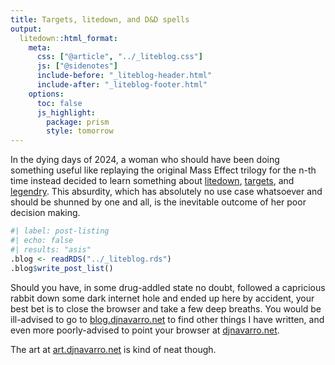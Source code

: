 ```yaml
---
title: Targets, litedown, and D&D spells
output:
  litedown::html_format:
    meta:
      css: ["@article", "../_liteblog.css"]
      js: ["@sidenotes"]
      include-before: "_liteblog-header.html"
      include-after: "_liteblog-footer.html"
    options:
      toc: false
      js_highlight:
        package: prism
        style: tomorrow
---
```


In the dying days of 2024, a woman who should have been doing something useful like replaying the original Mass Effect trilogy for the n-th time instead decided to learn something about [litedown](https://yihui.org/litedown), [targets](https://books.ropensci.org/targets/), and [legendry](https://teunbrand.github.io/legendry/). This absurdity, which has absolutely no use case whatsoever and should be shunned by one and all, is the inevitable outcome of her poor decision making.

```r
#| label: post-listing
#| echo: false
#| results: "asis"
.blog <- readRDS("../_liteblog.rds")
.blog$write_post_list()
```

Should you have, in some drug-addled state no doubt, followed a capricious rabbit down some dark internet hole and ended up here by accident, your best bet is to close the browser and take a few deep breaths. You would be ill-advised to go to [blog.djnavarro.net](https://blog.djnavarro.net) to find other things I have written, and even more poorly-advised to point your browser at [djnavarro.net](https://djnavarro.net).

The art at [art.djnavarro.net](https://art.djnavarro.net) is kind of neat though. 

